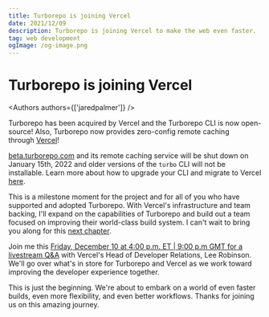 ```yaml
---
title: Turborepo is joining Vercel
date: 2021/12/09
description: Turborepo is joining Vercel to make the web even faster.
tag: web development
ogImage: /og-image.png
---
```


# Turborepo is joining Vercel


<Authors authors={['jaredpalmer']} />

Turborepo has been acquired by Vercel and the Turborepo CLI is now open-source! Also, Turborepo now provides zero-config remote caching through [Vercel](https://vercel.com/?utm_source=turborepo.org&utm_medium=referral&utm_campaign=docs-link)!

[beta.turborepo.com](http://beta.turborepo.com/) and its remote caching service will be shut down on January 15th, 2022 and older versions of the `turbo` CLI will not be installable. Learn more about how to upgrade your CLI and migrate to Vercel [here](https://turborepo.org/docs/upgrading-to-v1).

This is a milestone moment for the project and for all of you who have supported and adopted Turborepo. With Vercel's infrastructure and team backing, I'll expand on the capabilities of Turborepo and build out a team focused on improving their world-class build system. I can't wait to bring you along for this [next chapter](https://vercel.com/blog/vercel-acquires-turborepo).

Join me this [Friday, December 10 at 4:00 p.m. ET | 9:00 p.m GMT for a livestream Q&A](https://www.youtube.com/watch?v=YX5yoApjI3M) with Vercel's Head of Developer Relations, Lee Robinson. We'll go over what's in store for Turborepo and Vercel as we work toward improving the developer experience together.

This is just the beginning. We're about to embark on a world of even faster builds, even more flexibility, and even better workflows. Thanks for joining us on this amazing journey.
